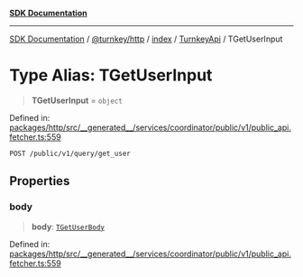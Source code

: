 [**SDK Documentation**](../../../../../../README.mdx)

***

[SDK Documentation](../../../../../../packages.mdx) / [@turnkey/http](../../../../README.mdx) / [index](../../../README.mdx) / [TurnkeyApi](../README.mdx) / TGetUserInput

# Type Alias: TGetUserInput

> **TGetUserInput** = `object`

Defined in: [packages/http/src/\_\_generated\_\_/services/coordinator/public/v1/public\_api.fetcher.ts:559](https://github.com/tkhq/sdk/blob/3a88af7d1d927c6022706911d6af0f92f1440e00/packages/http/src/__generated__/services/coordinator/public/v1/public_api.fetcher.ts#L559)

`POST /public/v1/query/get_user`

## Properties

### body

> **body**: [`TGetUserBody`](TGetUserBody.mdx)

Defined in: [packages/http/src/\_\_generated\_\_/services/coordinator/public/v1/public\_api.fetcher.ts:559](https://github.com/tkhq/sdk/blob/3a88af7d1d927c6022706911d6af0f92f1440e00/packages/http/src/__generated__/services/coordinator/public/v1/public_api.fetcher.ts#L559)
